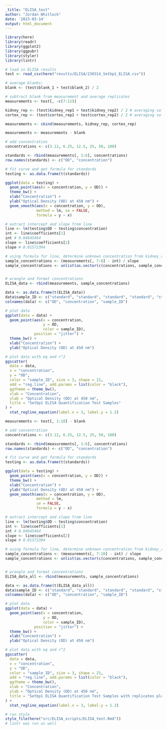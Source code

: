 ```yaml
---
_title: "ELISA_test"
author: "Jordan Whitlock"
date: '2023-03-14'
output: html_document
---
```


```r
library(here)
library(readr)
library(ggplot2)
library(ggpubr)
library(styler)
library(lintr)

# load in ELISA results
test <- read_csv(here("results/ELISA/230314_Setbp1_ELISA.csv"))
```

```r
# average blanks:
blank <- (test$blank_1 + test$blank_2) / 2

# subtract blank from measurement and average replicates
measurements <- test[, -c(7:12)]

kidney_rep <- (test$kidney_rep1 + test$kidney_rep2) / 2 # averaging values for kidney replicates
cortex_rep <- (test$cortex_rep1 + test$cortex_rep2) / 2 # averaging values for cortex replicates

measurements <- cbind(measurements, kidney_rep, cortex_rep)

measurements <- measurements - blank

# add concentration
concentrations <- c(3.12, 6.25, 12.5, 25, 50, 100)

standards <- rbind(measurements[, 1:6], concentrations)
row.names(standards) <- c("OD", "concentration")

# fit curve and get formula for standards
testing <- as.data.frame(t(standards))

ggplot(data = testing) +
  geom_point(aes(x = concentration, y = OD)) +
  theme_bw() +
  xlab("Concentration") +
  ylab("Optical Density (OD) at 450 nm") +
  geom_smooth(aes(x = concentration, y = OD),
              method = lm, se = FALSE,
              formula = y ~ x)

# extract intercept and slope from line
line <- lm(testing$OD ~ testing$concentration)
int <- line$coefficients[1]
int # 0.04645464
slope <- line$coefficients[2]
slope # 0.01572394

# using formula for line, determine unknown concentration from kidney_rep and cortex_rep (formula: OD  = slope*concentration + int, concentration = (OD - int/slope)
sample_concentrations <- (measurements[, 7:8] - int) / slope
sample_concentrations <- unlist(as.vector(c(concentrations, sample_concentrations)))


# wrangle and format concentrations
ELISA_data <- rbind(measurements, sample_concentrations)

data <- as.data.frame(t(ELISA_data))
data$sample_ID <- c("standard", "standard", "standard", "standard", "standard", "standard", "kidney", "cerebral cortex")
colnames(data) <- c("OD", "concentration", "sample_ID")

# plot data
ggplot(data = data) +
  geom_point(aes(x = concentration,
                 y = OD,
                 color = sample_ID),
             position = "jitter") +
  theme_bw() +
  xlab("Concentration") +
  ylab("Optical Density (OD) at 450 nm")

# plot data with eq and r^2
ggscatter(
  data = data,
  x = "concentration",
  y = "OD",
  color = "sample_ID", size = 3, shape = 21,
  add = "reg.line", add.params = list(color = "black"),
  ggtheme = theme_bw(),
  xlab = "Concentration",
  ylab = "Optical Density (OD) at 450 nm",
  title = "Setbp1 ELISA Quantification Test Samples"
) +
  stat_regline_equation(label.x = 3, label.y = 1.2)
```

```r
measurements <- test[, 1:10] - blank

# add concentration
concentrations <- c(3.12, 6.25, 12.5, 25, 50, 100)

standards <- rbind(measurements[, 1:6], concentrations)
row.names(standards) <- c("OD", "concentration")

# fit curve and get formula for standards
testing <- as.data.frame(t(standards))

ggplot(data = testing) +
  geom_point(aes(x = concentration, y = OD)) +
  theme_bw() +
  xlab("Concentration") +
  ylab("Optical Density (OD) at 450 nm") +
  geom_smooth(aes(x = concentration, y = OD),
              method = lm,
              se = FALSE,
              formula = y ~ x)

# extract intercept and slope from line
line <- lm(testing$OD ~ testing$concentration)
int <- line$coefficients[1]
int # 0.04645464
slope <- line$coefficients[2]
slope # 0.01572394

# using formula for line, determine unknown concentration from kidney_rep and cortex_rep (formula: OD  = slope*concentration + int, concentration = (OD - int/slope)
sample_concentrations <- (measurements[, 7:10] - int) / slope
sample_concentrations <- unlist(as.vector(c(concentrations, sample_concentrations)))


# wrangle and format concentrations
ELISA_data_all <- rbind(measurements, sample_concentrations)

data <- as.data.frame(t(ELISA_data_all))
data$sample_ID <- c("standard", "standard", "standard", "standard", "standard", "standard", "kidney", "kidney", "cerebral cortex", "cerebral cortex")
colnames(data) <- c("OD", "concentration", "sample_ID")

# plot data
ggplot(data = data) +
  geom_point(aes(x = concentration,
                 y = OD,
                 color = sample_ID),
             position = "jitter") +
  theme_bw() +
  xlab("Concentration") +
  ylab("Optical Density (OD) at 450 nm")

# plot data with eq and r^2
ggscatter(
  data = data,
  x = "concentration",
  y = "OD",
  color = "sample_ID", size = 3, shape = 21,
  add = "reg.line", add.params = list(color = "black"),
  ggtheme = theme_bw(),
  xlab = "Concentration",
  ylab = "Optical Density (OD) at 450 nm",
  title = "Setbp1 ELISA Quantification Test Samples with replicates plotted"
) +
  stat_regline_equation(label.x = 3, label.y = 1.2)
```

```r
# run style
style_file(here("src/ELISA_scripts/ELISA_test.Rmd"))
# lintr was run as well
```


